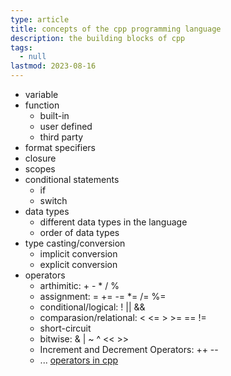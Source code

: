 ```yaml
---
type: article
title: concepts of the cpp programming language
description: the building blocks of cpp
tags:
  - null
lastmod: 2023-08-16
---
```


- variable
- function
  - built-in
  - user defined
  - third party
- format specifiers
- closure
- scopes
- conditional statements
  - if
  - switch
- data types
  - different data types in the language
  - order of data types
- type casting/conversion
  - implicit conversion
  - explicit conversion
- operators
  - arthimitic: + - * / % 
  - assignment: = += -= *= /= %=
  - conditional/logical: ! || &&
  - comparasion/relational: < <= > >= == !=
  - short-circuit
  - bitwise: & | ~ ^ << >>
  - Increment and Decrement Operators: ++ --
  - ... [operators in cpp](https://en.wikipedia.org/wiki/Operators_in_C_and_C%2B%2B)

